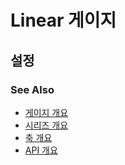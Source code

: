 # Linear 게이지

## 설정

### See Also

- [게이지 개요](/guide/gauges)
- [시리즈 개요](/guide/series)
- [축 개요](/guide/axes)
- [API 개요](/docs)
